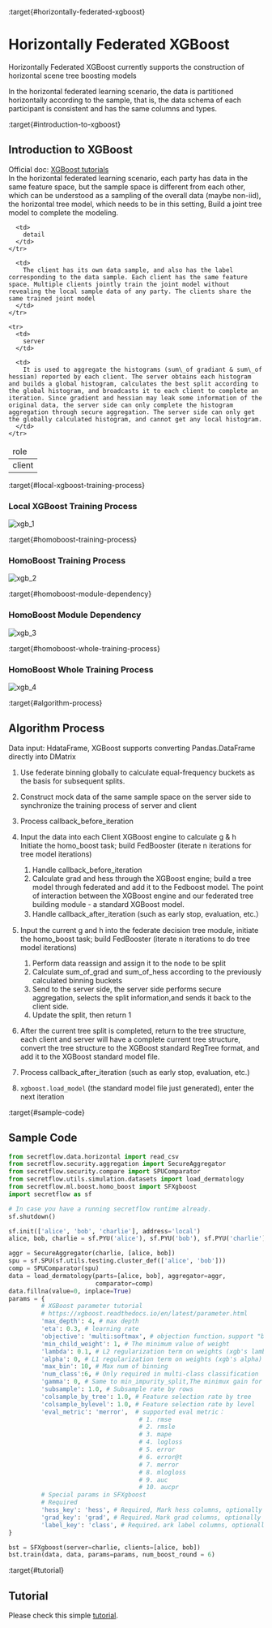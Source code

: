 :target{#horizontally-federated-xgboost}

# Horizontally Federated XGBoost

Horizontally Federated XGBoost currently supports the construction of horizontal scene tree boosting models

In the horizontal federated learning scenario, the data is partitioned horizontally according to the sample, that is, the data schema of each participant is consistent and has the same columns and types.

:target{#introduction-to-xgboost}

## Introduction to XGBoost

Official doc: [XGBoost tutorials](https://xgboost.readthedocs.io/en/latest/tutorials/index.html)<br />In the horizontal federated learning scenario, each party has data in the same feature space, but the sample space is different from each other, which can be understood as a sampling of the overall data (maybe non-iid), the horizontal tree model, which needs to be in this setting, Build a joint tree model to complete the modeling.

<table>
  <thead>
    <tr>
      <td>
        role
      </td>

      <td>
        detail
      </td>
    </tr>
  </thead>

  <tbody>
    <tr>
      <td>
        client
      </td>

      <td>
        The client has its own data sample, and also has the label corresponding to the data sample. Each client has the same feature space. Multiple clients jointly train the joint model without revealing the local sample data of any party. The clients share the same trained joint model
      </td>
    </tr>

    <tr>
      <td>
        server
      </td>

      <td>
        It is used to aggregate the histograms (sum\_of gradiant & sum\_of hessian) reported by each client. The server obtains each histogram and builds a global histogram, calculates the best split according to the global histogram, and broadcasts it to each client to complete an iteration. Since gradient and hessian may leak some information of the original data, the server side can only complete the histogram aggregation through secure aggregation. The server side can only get the globally calculated histogram, and cannot get any local histogram.
      </td>
    </tr>
  </tbody>
</table>

:target{#local-xgboost-training-process}

### Local XGBoost Training Process

![xgb\_1](../../../_assets/xgb_1.png)

:target{#homoboost-training-process}

### HomoBoost Training Process

![xgb\_2](../../../_assets/xgb_2.png)

:target{#homoboost-module-dependency}

### HomoBoost Module Dependency

![xgb\_3](../../../_assets/xgb_3.png)

:target{#homoboost-whole-training-process}

### HomoBoost Whole Training Process

![xgb\_4](../../../_assets/xgb_4.png)

:target{#algorithm-process}

## Algorithm Process

Data input: HdataFrame, XGBoost supports converting Pandas.DataFrame directly into DMatrix

1. Use federate binning globally to calculate equal-frequency buckets as the basis for subsequent splits.

2. Construct mock data of the same sample space on the server side to synchronize the training process of server and client

3. Process callback\_before\_iteration

4. Input the data into each Client XGBoost engine to calculate g & h<br />Initiate the homo\_boost task; build FedBooster (iterate n iterations for tree model iterations)

   1. Handle callback\_before\_iteration
   2. Calculate grad and hess through the XGBoost engine; build a tree model through federated and add it to the Fedboost model. The point of interaction between the XGBoost engine and our federated tree building module - a standard XGBoost model.
   3. Handle callback\_after\_iteration (such as early stop, evaluation, etc.）

5. Input the current g and h into the federate decision tree module, initiate the homo\_boost task; build FedBooster (iterate n iterations to do tree model iterations)

   1. Perform data reassign and assign it to the node to be split
   2. Calculate sum\_of\_grad and sum\_of\_hess according to the previously calculated binning buckets
   3. Send to the server side, the server side performs secure aggregation, selects the split information,and sends it back to the client side.
   4. Update the split, then return 1

6. After the current tree split is completed, return to the tree structure, each client and server will have a complete current tree structure, convert the tree structure to the XGBoost standard RegTree format, and add it to the XGBoost standard model file.

7. Process callback\_after\_iteration (such as early stop, evaluation, etc.)

8. `xgboost.load_model` (the standard model file just generated), enter the next iteration

:target{#sample-code}

## Sample Code

```python
from secretflow.data.horizontal import read_csv
from secretflow.security.aggregation import SecureAggregator
from secretflow.security.compare import SPUComparator
from secretflow.utils.simulation.datasets import load_dermatology
from secretflow.ml.boost.homo_boost import SFXgboost
import secretflow as sf

# In case you have a running secretflow runtime already.
sf.shutdown()

sf.init(['alice', 'bob', 'charlie'], address='local')
alice, bob, charlie = sf.PYU('alice'), sf.PYU('bob'), sf.PYU('charlie')

aggr = SecureAggregator(charlie, [alice, bob])
spu = sf.SPU(sf.utils.testing.cluster_def(['alice', 'bob']))
comp = SPUComparator(spu)
data = load_dermatology(parts=[alice, bob], aggregator=aggr,
                        comparator=comp)
data.fillna(value=0, inplace=True)
params = {
         # XGBoost parameter tutorial
         # https://xgboost.readthedocs.io/en/latest/parameter.html
         'max_depth': 4, # max depth
         'eta': 0.3, # learning rate
         'objective': 'multi:softmax', # objection function，support "binary:logistic","reg:logistic","multi:softmax","multi:softprob","reg:squarederror"
         'min_child_weight': 1, # The minimum value of weight
         'lambda': 0.1, # L2 regularization term on weights (xgb's lambda)
         'alpha': 0, # L1 regularization term on weights (xgb's alpha)
         'max_bin': 10, # Max num of binning
         'num_class':6, # Only required in multi-class classification
         'gamma': 0, # Same to min_impurity_split,The minimux gain for a split
         'subsample': 1.0, # Subsample rate by rows
         'colsample_by_tree': 1.0, # Feature selection rate by tree
         'colsample_bylevel': 1.0, # Feature selection rate by level
         'eval_metric': 'merror',  # supported eval metric：
                                    # 1. rmse
                                    # 2. rmsle
                                    # 3. mape
                                    # 4. logloss
                                    # 5. error
                                    # 6. error@t
                                    # 7. merror
                                    # 8. mlogloss
                                    # 9. auc
                                    # 10. aucpr
         # Special params in SFXgboost
         # Required
         'hess_key': 'hess', # Required, Mark hess columns, optionally choosing a column name that is not in the data set
         'grad_key': 'grad', # Required，Mark grad columns, optionally choosing a column name that is not in the data set
         'label_key': 'class', # Required，ark label columns, optionally choosing a column name that is not in the data set
}

bst = SFXgboost(server=charlie, clients=[alice, bob])
bst.train(data, data, params=params, num_boost_round = 6)
```

:target{#tutorial}

## Tutorial

Please check this simple [tutorial](../../../tutorial/Federated_Xgboost.mdx).
